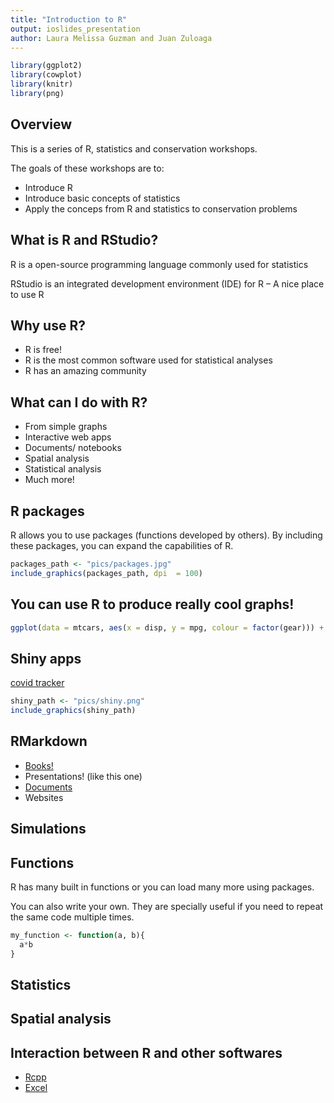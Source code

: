 ```yaml
---
title: "Introduction to R"
output: ioslides_presentation
author: Laura Melissa Guzman and Juan Zuloaga
---
```


```r
library(ggplot2)
library(cowplot)
library(knitr)    
library(png)
```

## Overview

This is a series of R, statistics and conservation workshops.

The goals of these workshops are to:

- Introduce R
- Introduce basic concepts of statistics
- Apply the conceps from R and statistics to conservation problems 


## What is R and RStudio?

R is a open-source programming language commonly used for statistics

RStudio is an integrated development environment (IDE) for R -- A nice place to use R


## Why use R?

- R is free!
- R is the most common software used for statistical analyses
- R has an amazing community


## What can I do with R?

- From simple graphs
- Interactive web apps
- Documents/ notebooks
- Spatial analysis
- Statistical analysis 
- Much more!


## R packages

R allows you to use packages (functions developed by others). By including these packages, you can expand the capabilities of R.

```r
packages_path <- "pics/packages.jpg"
include_graphics(packages_path, dpi  = 100)
```


## You can use R to produce really cool graphs!

```r
ggplot(data = mtcars, aes(x = disp, y = mpg, colour = factor(gear))) + geom_point() + theme_cowplot() + xlab("Displacement (cu.in.)") + ylab("Miles/(US) gallon") 
```

## Shiny apps

[covid tracker](https://shiny.rstudio.com/gallery/covid19-tracker.html)

```r
shiny_path <- "pics/shiny.png"
include_graphics(shiny_path)
```

## RMarkdown

- [Books!](https://bookdown.org/yihui/bookdown/)
- Presentations! (like this one)
- [Documents](http://timelyportfolio.github.io/rCharts_nyt_home_price/)
- Websites

## Simulations



## Functions

R has many built in functions or you can load many more using packages. 

You can also write your own. They are specially useful if you need to repeat the same code multiple times. 

```r

my_function <- function(a, b){
  a*b
}

```


## Statistics 



## Spatial analysis


## Interaction between R and other softwares

- [Rcpp](http://adv-r.had.co.nz/Rcpp.html)
- [Excel](https://readxl.tidyverse.org)

